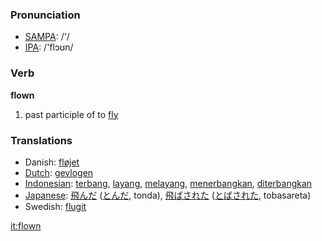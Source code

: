 === Pronunciation ===
*[[w:SAMPA|SAMPA]]: /'/
*[[w:IPA|IPA]]: /'flɔʊn/

=== Verb ===

'''flown'''

# past participle of to [[fly]]

=== Translations ===
*Danish: [[fløjet]]
*[[Dutch]]: [[gevlogen]]
*[[Indonesian]]: [[terbang]], [[layang]], [[layang|melayang]], [[terbang|menerbangkan]], [[terbang|diterbangkan]]
*[[Japanese]]: [[飛んだ]] ([[とんだ]], tonda), [[飛ばされた]] ([[とばされた]], tobasareta)
*Swedish: [[flugit]]

[[it:flown]]